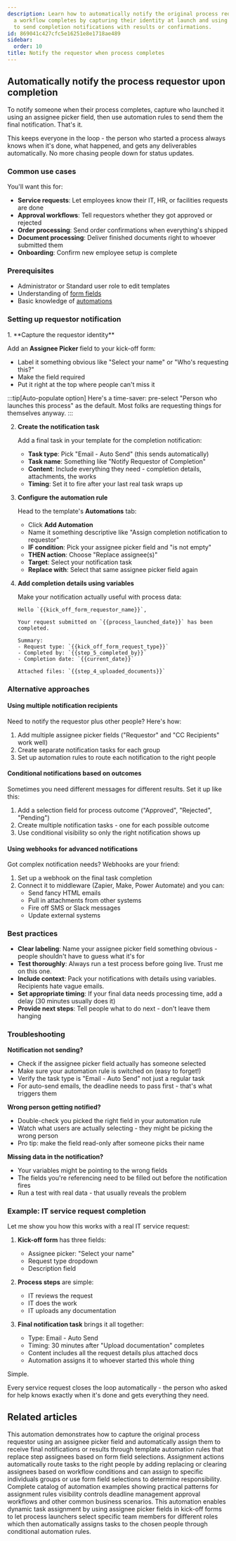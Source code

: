 ```yaml
---
description: Learn how to automatically notify the original process requestor when
  a workflow completes by capturing their identity at launch and using automations
  to send completion notifications with results or confirmations.
id: 869041c427cfc5e16251e8e1718ae489
sidebar:
  order: 10
title: Notify the requestor when process completes
---
```



## Automatically notify the process requestor upon completion

To notify someone when their process completes, capture who launched it using an assignee picker field, then use automation rules to send them the final notification. That's it.

This keeps everyone in the loop - the person who started a process always knows when it's done, what happened, and gets any deliverables automatically. No more chasing people down for status updates.

### Common use cases

You'll want this for:
- **Service requests**: Let employees know their IT, HR, or facilities requests are done
- **Approval workflows**: Tell requestors whether they got approved or rejected
- **Order processing**: Send order confirmations when everything's shipped
- **Document processing**: Deliver finished documents right to whoever submitted them
- **Onboarding**: Confirm new employee setup is complete

### Prerequisites

- Administrator or Standard user role to edit templates
- Understanding of [form fields](/products/pro/tracking-and-tasks/tasks/what-are-form-fields-in-tallyfy/)
- Basic knowledge of [automations](/products/pro/documenting/templates/automations/)

### Setting up requestor notification

<Steps>
1. **Capture the requestor identity**
   
   Add an **Assignee Picker** field to your kick-off form:
   - Label it something obvious like "Select your name" or "Who's requesting this?"
   - Make the field required
   - Put it right at the top where people can't miss it
   
   :::tip[Auto-populate option]
   Here's a time-saver: pre-select "Person who launches this process" as the default. Most folks are requesting things for themselves anyway.
   :::

2. **Create the notification task**
   
   Add a final task in your template for the completion notification:
   - **Task type**: Pick "Email - Auto Send" (this sends automatically)
   - **Task name**: Something like "Notify Requestor of Completion"
   - **Content**: Include everything they need - completion details, attachments, the works
   - **Timing**: Set it to fire after your last real task wraps up

3. **Configure the automation rule**
   
   Head to the template's **Automations** tab:
   - Click **Add Automation**
   - Name it something descriptive like "Assign completion notification to requestor"
   - **IF condition**: Pick your assignee picker field and "is not empty"
   - **THEN action**: Choose "Replace assignee(s)"
   - **Target**: Select your notification task
   - **Replace with**: Select that same assignee picker field again

4. **Add completion details using variables**
   
   Make your notification actually useful with process data:
   ```
   Hello `{{kick_off_form_requestor_name}}`,
   
   Your request submitted on `{{process_launched_date}}` has been completed.
   
   Summary:
   - Request type: `{{kick_off_form_request_type}}`
   - Completed by: `{{step_5_completed_by}}`
   - Completion date: `{{current_date}}`
   
   Attached files: `{{step_4_uploaded_documents}}`
   ```
</Steps>

### Alternative approaches

#### Using multiple notification recipients

Need to notify the requestor plus other people? Here's how:
1. Add multiple assignee picker fields ("Requestor" and "CC Recipients" work well)
2. Create separate notification tasks for each group
3. Set up automation rules to route each notification to the right people

#### Conditional notifications based on outcomes

Sometimes you need different messages for different results. Set it up like this:
1. Add a selection field for process outcome ("Approved", "Rejected", "Pending")
2. Create multiple notification tasks - one for each possible outcome
3. Use conditional visibility so only the right notification shows up

#### Using webhooks for advanced notifications

Got complex notification needs? Webhooks are your friend:
1. Set up a webhook on the final task completion
2. Connect it to middleware (Zapier, Make, Power Automate) and you can:
   - Send fancy HTML emails
   - Pull in attachments from other systems
   - Fire off SMS or Slack messages
   - Update external systems

### Best practices

- **Clear labeling**: Name your assignee picker field something obvious - people shouldn't have to guess what it's for
- **Test thoroughly**: Always run a test process before going live. Trust me on this one.
- **Include context**: Pack your notifications with details using variables. Recipients hate vague emails.
- **Set appropriate timing**: If your final data needs processing time, add a delay (30 minutes usually does it)
- **Provide next steps**: Tell people what to do next - don't leave them hanging

### Troubleshooting

**Notification not sending?**
- Check if the assignee picker field actually has someone selected
- Make sure your automation rule is switched on (easy to forget!)
- Verify the task type is "Email - Auto Send" not just a regular task
- For auto-send emails, the deadline needs to pass first - that's what triggers them

**Wrong person getting notified?**
- Double-check you picked the right field in your automation rule
- Watch what users are actually selecting - they might be picking the wrong person
- Pro tip: make the field read-only after someone picks their name

**Missing data in the notification?**
- Your variables might be pointing to the wrong fields
- The fields you're referencing need to be filled out before the notification fires
- Run a test with real data - that usually reveals the problem

### Example: IT service request completion

Let me show you how this works with a real IT service request:

1. **Kick-off form** has three fields:
   - Assignee picker: "Select your name"
   - Request type dropdown
   - Description field

2. **Process steps** are simple:
   - IT reviews the request
   - IT does the work
   - IT uploads any documentation

3. **Final notification task** brings it all together:
   - Type: Email - Auto Send
   - Timing: 30 minutes after "Upload documentation" completes
   - Content includes all the request details plus attached docs
   - Automation assigns it to whoever started this whole thing

Simple.

Every service request closes the loop automatically - the person who asked for help knows exactly when it's done and gets everything they need.


## Related articles
<CardGrid>
<LinkTitleCard header="<b>Examples > Automatically assign a step to the original process requestor</b>" href="/products/pro/documenting/templates/automations/examples/assign-step-to-requestor/" > This automation demonstrates how to capture the original process requestor using an assignee picker field and automatically assign them to receive final notifications or results through template automation rules that replace step assignees based on form field selections. </LinkTitleCard>
<LinkTitleCard header="<b>Actions > Automate task assignments</b>" href="/products/pro/documenting/templates/automations/actions/asignment-actions/" > Assignment actions automatically route tasks to the right people by adding replacing or clearing assignees based on workflow conditions and can assign to specific individuals groups or use form field selections to determine responsibility. </LinkTitleCard>
<LinkTitleCard header="<b>Automations > Examples</b>" href="/products/pro/documenting/templates/automations/examples/" > Complete catalog of automation examples showing practical patterns for assignment rules visibility controls deadline management approval workflows and other common business scenarios. </LinkTitleCard>
<LinkTitleCard header="<b>Examples > Dynamic member assignment from kick-off forms</b>" href="/products/pro/documenting/templates/automations/examples/dynamic-member-assignment-from-kickoff/" > This automation enables dynamic task assignment by using assignee picker fields in kick-off forms to let process launchers select specific team members for different roles which then automatically assigns tasks to the chosen people through conditional automation rules. </LinkTitleCard>
</CardGrid>